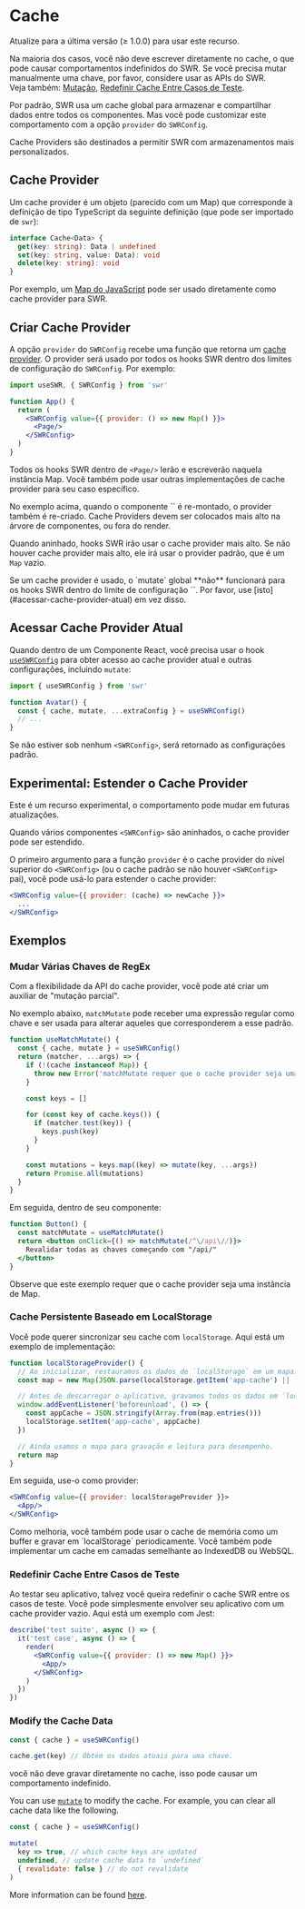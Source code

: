 
# Cache

<Callout>
    Atualize para a última versão (≥ 1.0.0) para usar este recurso.
</Callout>

<Callout emoji="⚠️">

Na maioria dos casos, você não deve escrever diretamente no cache, o que pode causar comportamentos indefinidos do SWR.
Se você precisa mutar manualmente uma chave, por favor, considere usar as APIs do SWR.<br />
Veja também: [Mutação](/docs/mutation), [Redefinir Cache Entre Casos de Teste](#redefinir-cache-entre-casos-de-teste).

</Callout>

Por padrão, SWR usa um cache global para armazenar e compartilhar dados entre todos os componentes. Mas você pode customizar este comportamento com a opção `provider` do `SWRConfig`.

Cache Providers são destinados a permitir SWR com armazenamentos mais personalizados.

## Cache Provider

Um cache provider é um objeto (parecido com um Map) que corresponde à definição de tipo TypeScript da seguinte definição (que pode ser importado de `swr`):

```typescript
interface Cache<Data> {
  get(key: string): Data | undefined
  set(key: string, value: Data): void
  delete(key: string): void
}
```

Por exemplo, um [Map do JavaScript](https://developer.mozilla.org/en-US/docs/Web/JavaScript/Reference/Global_Objects/Map) pode ser usado diretamente como cache provider para SWR.

## Criar Cache Provider

A opção `provider` do `SWRConfig` recebe uma função que retorna um [cache provider](#cache-provider). O provider será usado por todos os hooks SWR dentro dos limites de configuração do `SWRConfig`. Por exemplo:

```jsx
import useSWR, { SWRConfig } from 'swr'

function App() {
  return (
    <SWRConfig value={{ provider: () => new Map() }}>
      <Page/>
    </SWRConfig>
  )
}
```

Todos os hooks SWR dentro de `<Page/>` lerão e escreverão naquela instância Map. Você também pode usar outras implementações de cache provider para seu caso específico.

<Callout>
    No exemplo acima, quando o componente `<App/>` é re-montado, o provider também é re-criado. Cache Providers devem ser colocados mais alto na árvore de componentes, ou fora do render.
</Callout>


<div className="my-8">
  <Cache/>
</div>

Quando aninhado, hooks SWR irão usar o cache provider mais alto. Se não houver cache provider mais alto, ele irá usar o provider padrão, que é um `Map` vazio.

<Callout emoji="⚠️">
    Se um cache provider é usado, o `mutate` global **não** funcionará para os hooks SWR dentro do limite de configuração `<SWRConfig>`. Por favor, use [isto](#acessar-cache-provider-atual) em vez disso.
</Callout>

## Acessar Cache Provider Atual

Quando dentro de um Componente React, você precisa usar o hook [`useSWRConfig`](/docs/global-configuration#acesso-às-configurações-globais) para obter acesso ao cache provider atual e outras configurações, incluindo `mutate`:

```jsx
import { useSWRConfig } from 'swr'

function Avatar() {
  const { cache, mutate, ...extraConfig } = useSWRConfig()
  // ...
}
```

Se não estiver sob nenhum `<SWRConfig>`, será retornado as configurações padrão.

## Experimental: Estender o Cache Provider

<Callout emoji="🧪">
   Este é um recurso experimental, o comportamento pode mudar em futuras atualizações.
</Callout>

Quando vários componentes `<SWRConfig>` são aninhados, o cache provider pode ser estendido.

O primeiro argumento para a função `provider` é o cache provider do nível superior do `<SWRConfig>` (ou o cache padrão se não houver `<SWRConfig>` pai), você pode usá-lo para estender o cache provider:

```jsx
<SWRConfig value={{ provider: (cache) => newCache }}>
  ...
</SWRConfig>
```

## Exemplos

### Mudar Várias Chaves de RegEx

Com a flexibilidade da API do cache provider, você pode até criar um auxiliar de "mutação parcial".

No exemplo abaixo, `matchMutate` pode receber uma expressão regular como chave e ser usada para alterar aqueles que corresponderem a esse padrão.

```js
function useMatchMutate() {
  const { cache, mutate } = useSWRConfig()
  return (matcher, ...args) => {
    if (!(cache instanceof Map)) {
      throw new Error('matchMutate requer que o cache provider seja uma instância de Map')
    }

    const keys = []

    for (const key of cache.keys()) {
      if (matcher.test(key)) {
        keys.push(key)
      }
    }

    const mutations = keys.map((key) => mutate(key, ...args))
    return Promise.all(mutations)
  }
}
```

Em seguida, dentro de seu componente:

```jsx
function Button() {
  const matchMutate = useMatchMutate()
  return <button onClick={() => matchMutate(/^\/api\//)}>
    Revalidar todas as chaves começando com "/api/"
  </button>
}
```

<Callout>
  Observe que este exemplo requer que o cache provider seja uma instância de Map.
</Callout>

### Cache Persistente Baseado em LocalStorage

Você pode querer sincronizar seu cache com `localStorage`. Aqui está um exemplo de implementação:

```jsx
function localStorageProvider() {
  // Ao inicializar, restauramos os dados de `localStorage` em um mapa.
  const map = new Map(JSON.parse(localStorage.getItem('app-cache') || '[]'))

  // Antes de descarregar o aplicativo, gravamos todos os dados em `localStorage`.
  window.addEventListener('beforeunload', () => {
    const appCache = JSON.stringify(Array.from(map.entries()))
    localStorage.setItem('app-cache', appCache)
  })

  // Ainda usamos o mapa para gravação e leitura para desempenho.
  return map
}
```

Em seguida, use-o como provider:

```jsx
<SWRConfig value={{ provider: localStorageProvider }}>
  <App/>
</SWRConfig>
```

<Callout>
  Como melhoria, você também pode usar o cache de memória como um buffer e gravar em `localStorage` periodicamente. Você também pode implementar um cache em camadas semelhante ao IndexedDB ou WebSQL.
</Callout>

### Redefinir Cache Entre Casos de Teste

Ao testar seu aplicativo, talvez você queira redefinir o cache SWR entre os casos de teste. Você pode simplesmente envolver seu aplicativo com um cache provider vazio. Aqui está um exemplo com Jest:

```jsx
describe('test suite', async () => {
  it('test case', async () => {
    render(
      <SWRConfig value={{ provider: () => new Map() }}>
        <App/>
      </SWRConfig>
    )
  })
})
```

### Modify the Cache Data

```jsx
const { cache } = useSWRConfig()

cache.get(key) // Obtém os dados atuais para uma chave.
```

<Callout emoji="🚨" type="error">
  você não deve gravar diretamente no cache, isso pode causar um comportamento indefinido.
</Callout>

You can use [`mutate`](/docs/mutation) to modify the cache. For example, you can clear all cache data like the following.

```jsx
const { cache } = useSWRConfig()

mutate(
  key => true, // which cache keys are updated
  undefined, // update cache data to `undefined`
  { revalidate: false } // do not revalidate
)
```

More information can be found [here](/docs/arguments#multiple-arguments).

